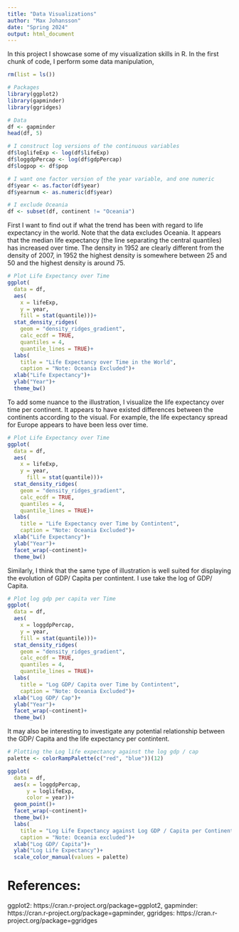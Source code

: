 ```yaml
---
title: "Data Visualizations"
author: "Max Johansson"
date: "Spring 2024"
output: html_document
---
```


In this project I showcase some of my visualization skills in R. In the first chunk of code, I perform some data manipulation, 
```r
rm(list = ls())

# Packages 
library(ggplot2)
library(gapminder)
library(ggridges)

# Data 
df <- gapminder
head(df, 5)

# I construct log versions of the continuous variables 
df$loglifeExp <- log(df$lifeExp)
df$loggdpPercap <- log(df$gdpPercap)
df$logpop <- df$pop

# I want one factor version of the year variable, and one numeric
df$year <- as.factor(df$year)
df$yearnum <- as.numeric(df$year)

# I exclude Oceania
df <- subset(df, continent != "Oceania")

```

First I want to find out if what the trend has been with regard to life expectancy in the world. Note that the data excludes Oceania. It appears that the median life expectancy (the line separating the central quantiles) has increased over time. The density in 1952 are clearly different from the density of 2007, in 1952 the highest density is somewhere between 25 and 50 and the highest density is around 75. 
```r
# Plot Life Expectancy over Time
ggplot(
  data = df, 
  aes(
    x = lifeExp, 
    y = year,
    fill = stat(quantile)))+
  stat_density_ridges(
    geom = "density_ridges_gradient", 
    calc_ecdf = TRUE,
    quantiles = 4,
    quantile_lines = TRUE)+
  labs(
    title = "Life Expectancy over Time in the World",
    caption = "Note: Oceania Excluded")+
  xlab("Life Expectancy")+
  ylab("Year")+
  theme_bw()

```

To add some nuance to the illustration, I visualize the life expectancy over time per continent. It appears to have existed differences between the continents according to the visual. For example, the life expectancy spread for Europe appears to have been less over time. 

```r
# Plot Life Expectancy over Time
ggplot(
  data = df, 
  aes(
    x = lifeExp, 
    y = year, 
      fill = stat(quantile)))+
  stat_density_ridges(
    geom = "density_ridges_gradient", 
    calc_ecdf = TRUE, 
    quantiles = 4, 
    quantile_lines = TRUE)+
  labs(
    title = "Life Expectancy over Time by Contintent",
    caption = "Note: Oceania Excluded")+
  xlab("Life Expectancy")+
  ylab("Year")+
  facet_wrap(~continent)+
  theme_bw()
```

Similarly, I think that the same type of illustration is well suited for displaying the evolution of GDP/ Capita per contintent. I use take the log of GDP/ Capita. 
```r
# Plot log gdp per capita ver Time
ggplot(
  data = df, 
  aes(
    x = loggdpPercap, 
    y = year, 
    fill = stat(quantile)))+
  stat_density_ridges(
    geom = "density_ridges_gradient",
    calc_ecdf = TRUE, 
    quantiles = 4, 
    quantile_lines = TRUE)+
  labs(
    title = "Log GDP/ Capita over Time by Contintent",
    caption = "Note: Oceania Excluded")+
  xlab("Log GDP/ Cap")+
  ylab("Year")+
  facet_wrap(~continent)+
  theme_bw()
```

It may also be interesting to investigate any potential relationship between the GDP/ Capita and the life expectancy per contintent. 

```r
# Plotting the Log life expectancy against the log gdp / cap 
palette <- colorRampPalette(c("red", "blue"))(12)

ggplot(
  data = df, 
  aes(x = loggdpPercap, 
      y = loglifeExp, 
      color = year))+
  geom_point()+
  facet_wrap(~continent)+
  theme_bw()+
  labs(
    title = "Log Life Expectancy against Log GDP / Capita per Continent",
    caption = "Note: Oceania excluded")+
  xlab("Log GDP/ Capita")+
  ylab("Log Life Expectancy")+
  scale_color_manual(values = palette)

```


# References: 
ggplot2: https://cran.r-project.org/package=ggplot2, gapminder: https://cran.r-project.org/package=gapminder, ggridges: https://cran.r-project.org/package=ggridges
